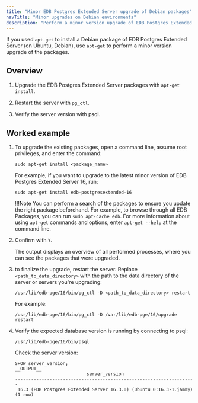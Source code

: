 ```yaml
---
title: "Minor EDB Postgres Extended Server upgrade of Debian packages"
navTitle: "Minor upgrades on Debian environments"
description: "Perform a minor version upgrade of EDB Postgres Extended Server with the apt-get package manager"
---
```


If you used `apt-get` to install a Debian package of EDB Postgres Extended Server (on Ubuntu, Debian), use `apt-get` to perform a minor version upgrade of the packages.

## Overview 

1.  Upgrade the EDB Postgres Extended Server packages with `apt-get install`. 

1.  Restart the server with `pg_ctl`. 

1.  Verify the server version with psql. 

## Worked example

1.  To upgrade the existing packages, open a command line, assume root privileges, and enter the command:

    ```shell
    sudo apt-get install <package_name>
    ```

    For example, if you want to upgrade to the latest minor version of EDB Postgres Extended Server 16, run:
    
    ```shell
    sudo apt-get install edb-postgresextended-16
    ```

    !!!Note
       You can perform a search of the packages to ensure you update the right package beforehand. For example, to browse through all EDB Packages, you can run `sudo apt-cache edb`. For more information about using `apt-get` commands and options, enter `apt-get --help` at the command line.

1.  Confirm with `Y`.

    The output displays an overview of all performed processes, where you can see the packages that were upgraded.

1.  to finalize the upgrade, restart the server. Replace `<path_to_data_directory>` with the path to the data directory of the server or servers you're upgrading:

    ```shell
    /usr/lib/edb-pge/16/bin/pg_ctl -D <path_to_data_directory> restart
    ```

    For example: 

    ```shell
    /usr/lib/edb-pge/16/bin/pg_ctl -D /var/lib/edb-pge/16/upgrade restart
    ```

1.  Verify the expected database version is running by connecting to psql: 

    ```shell
    /usr/lib/edb-pge/16/bin/psql
    ```
    
    Check the server version: 

    ```psql
    SHOW server_version;
    __OUTPUT__
                               server_version
    --------------------------------------------------------------------
     16.3 (EDB Postgres Extended Server 16.3.0) (Ubuntu 0:16.3-1.jammy)
    (1 row)
    ```
